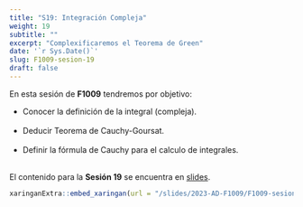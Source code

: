 ---
title: "S19: Integración Compleja"
weight: 19
subtitle: ""
excerpt: "Complexificaremos el Teorema de Green"
date: '`r Sys.Date()`'
slug: F1009-sesion-19
draft: false
---

En esta sesión de __F1009__ tendremos por objetivo:

 * Conocer la definición de la integral (compleja). <br/><br/>
 * Deducir Teorema de Cauchy-Goursat. <br/><br/>
 * Definir la fórmula de Cauchy para el calculo de integrales. <br/><br/>

El contenido para la **Sesión 19** se encuentra en [slides](/slides/2023-AD-F1009/F1009-sesion-19).

```{r embed-xaringan, echo=FALSE}
xaringanExtra::embed_xaringan(url = "/slides/2023-AD-F1009/F1009-sesion-19", ratio = "4:3")
```